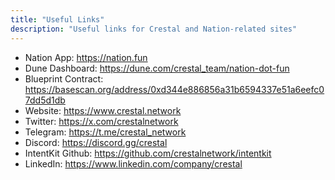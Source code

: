 ```yaml
---
title: "Useful Links"
description: "Useful links for Crestal and Nation-related sites"
---
```


- Nation App: https://nation.fun
- Dune Dashboard: https://dune.com/crestal_team/nation-dot-fun
- Blueprint Contract: https://basescan.org/address/0xd344e886856a31b6594337e51a6eefc07dd5d1db
- Website: https://www.crestal.network
- Twitter: https://x.com/crestalnetwork
- Telegram: https://t.me/crestal_network
- Discord: https://discord.gg/crestal
- IntentKit Github: https://github.com/crestalnetwork/intentkit
- LinkedIn: https://www.linkedin.com/company/crestal
